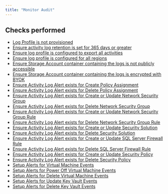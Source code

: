```yaml
---
title: "Monitor Audit"
---
```


## Checks performed

- [Log Profile is not provisioned](azuremonitoraudit/rules/azure_audit_monitor_log_profile_exists)
- [Ensure activity log retention is set for 365 days or greater](azuremonitoraudit/rules/azure_audit_monitor_log_profiles_with_short_retention)
- [Ensure log profile is configured to export all activities](azuremonitoraudit/rules/azure_audit_monitor_log_profiles_without_all_categories)
- [Ensure log profile is configured for all regions](azuremonitoraudit/rules/azure_audit_monitor_log_profiles_without_all_regions)
- [Ensure Storage Account container containing the logs is not publicly accessible](azuremonitoraudit/rules/azure_audit_monitor_log_profiles_with_publicly_accessible_storage)
- [Ensure Storage Account container containing the logs is encrypted with BYOK](azuremonitoraudit/rules/azure_audit_monitor_log_profiles_without_byok_encryption)
- [Ensure Activity Log Alert exists for Create Policy Assignment](azuremonitoraudit/rules/azure_audit_monitor_policy_assignment_alert_create_update)
- [Ensure Activity Log Alert exists for Delete Policy Assignment](azuremonitoraudit/rules/azure_audit_monitor_policy_assignment_alert_delete)
- [Ensure Activity Log Alert exists for Create or Update Network Security Group](azuremonitoraudit/rules/azure_audit_monitor_security_group_alert_create_update)
- [Ensure Activity Log Alert exists for Delete Network Security Group](azuremonitoraudit/rules/azure_audit_monitor_security_group_alert_delete)
- [Ensure Activity Log Alert exists for Create or Update Network Security Group Rule](azuremonitoraudit/rules/azure_audit_monitor_security_group_rule_alert_create_update)
- [Ensure Activity Log Alert exists for Delete Network Security Group Rule](azuremonitoraudit/rules/azure_audit_monitor_security_group_rule_alert_delete)
- [Ensure Activity Log Alert exists for Create or Update Security Solution](azuremonitoraudit/rules/azure_audit_monitor_security_group_solution_alert_create_update)
- [Ensure Activity Log Alert exists for Delete Security Solution](azuremonitoraudit/rules/azure_audit_monitor_security_group_solution_alert_delete)
- [Ensure Activity Log Alert exists for Create or Update SQL Server Firewall Rule](azuremonitoraudit/rules/azure_audit_monitor_sqlserver_firewall_rule_alert_create_update)
- [Ensure Activity Log Alert exists for Delete SQL Server Firewall Rule](azuremonitoraudit/rules/azure_audit_monitor_sqlserver_firewall_rule_alert_delete)
- [Ensure Activity Log Alert exists for Create or Update Security Policy](azuremonitoraudit/rules/azure_audit_monitor_security_policy_alert_create_update)
- [Ensure Activity Log Alert exists for Delete Security Policy](azuremonitoraudit/rules/azure_audit_monitor_security_policy_alert_delete)
- [Setup Alerts for Virtual Machine Events](azuremonitoraudit/rules/azure_audit_monitor_alerts_for_vm_create_update_events)
- [Setup Alerts for Power Off Virtual Machine Events](azuremonitoraudit/rules/azure_audit_monitor_alerts_for_vm_poweroff_events)
- [Setup Alerts for Delete Virtual Machine Events](azuremonitoraudit/rules/azure_audit_monitor_alerts_for_vm_delete_events)
- [Setup Alerts for Update Key Vault Events](azuremonitoraudit/rules/azure_audit_monitor_alerts_for_keyvault_create_update)
- [Setup Alerts for Delete Key Vault Events](azuremonitoraudit/rules/azure_audit_monitor_alerts_for_keyvault_delete)
